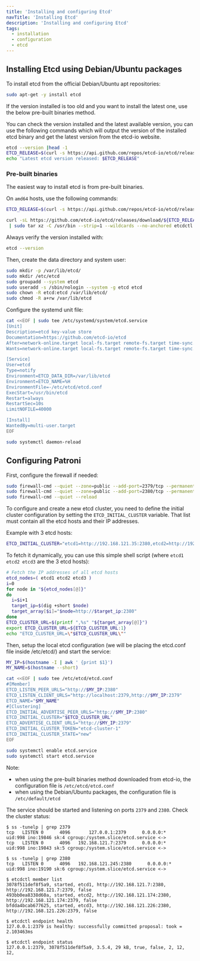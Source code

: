 ```yaml
---
title: 'Installing and configuring Etcd'
navTitle: 'Installing Etcd'
description: 'Installing and configuring Etcd'
tags:
  - installation
  - configuration
  - etcd
---
```


## Installing Etcd using Debian/Ubuntu packages

To install etcd from the official Debian/Ubuntu apt repositories:

```bash
sudo apt-get -y install etcd
```

If the version installed is too old and you want to install the latest one, use the below pre-built binaries method.

You can check the version installed and the latest available version, you can use the following commands which will output the version of the installed etcd binary and get the latest version from the etcd-io website.

```bash
etcd --version |head -1
ETCD_RELEASE=$(curl -s https://api.github.com/repos/etcd-io/etcd/releases/latest|grep tag_name | cut -d '"' -f 4)
echo "Latest etcd version released: $ETCD_RELEASE"
```


### Pre-built binaries

The easiest way to install etcd is from pre-built binaries.

On `amd64` hosts, use the following commands:

```bash
ETCD_RELEASE=$(curl -s https://api.github.com/repos/etcd-io/etcd/releases/latest|grep tag_name | cut -d '"' -f 4)

curl -sL https://github.com/etcd-io/etcd/releases/download/${ETCD_RELEASE}/etcd-${ETCD_RELEASE}-linux-amd64.tar.gz \
 | sudo tar xz -C /usr/bin --strip=1 --wildcards --no-anchored etcdctl etcd
```

Always verify the version installed with:

```bash
etcd --version
```


Then, create the data directory and system user:

```bash
sudo mkdir -p /var/lib/etcd/
sudo mkdir /etc/etcd
sudo groupadd --system etcd
sudo useradd -s /sbin/nologin --system -g etcd etcd
sudo chown -R etcd:etcd /var/lib/etcd/
sudo chmod -R a+rw /var/lib/etcd
```

Configure the systemd unit file:

```bash
cat <<EOF | sudo tee /etc/systemd/system/etcd.service
[Unit]
Description=etcd key-value store
Documentation=https://github.com/etcd-io/etcd
After=network-online.target local-fs.target remote-fs.target time-sync.target
Wants=network-online.target local-fs.target remote-fs.target time-sync.target

[Service]
User=etcd
Type=notify
Environment=ETCD_DATA_DIR=/var/lib/etcd
Environment=ETCD_NAME=%H
EnvironmentFile=-/etc/etcd/etcd.conf
ExecStart=/usr/bin/etcd
Restart=always
RestartSec=10s
LimitNOFILE=40000

[Install]
WantedBy=multi-user.target
EOF

sudo systemctl daemon-reload
```

## Configuring Patroni

First, configure the firewall if needed:

```bash
sudo firewall-cmd --quiet --zone=public --add-port=2379/tcp --permanent
sudo firewall-cmd --quiet --zone=public --add-port=2380/tcp --permanent
sudo firewall-cmd --quiet --reload
```

To configure and create a new etcd cluster, you need to define the initial cluster configuration by setting the `ETCD_INITIAL_CLUSTER` variable. That list must contain all the etcd hosts and their IP addresses.

Example with 3 etcd hosts:

```bash
ETCD_INITIAL_CLUSTER="etcd1=http://192.168.121.35:2380,etcd2=http://192.168.121.245:2380,etcd3=http://192.168.121.191:2380"
```

To fetch it dynamically, you can use this simple shell script (where `etcd1 etcd2 etcd3` are the 3 etcd hosts):

```bash
# Fetch the IP addresses of all etcd hosts
etcd_nodes=( etcd1 etcd2 etcd3 )
i=0
for node in "${etcd_nodes[@]}"
do
  i=$i+1
  target_ip=$(dig +short $node)
  target_array[$i]="$node=http://$target_ip:2380"
done
ETCD_CLUSTER_URL=$(printf ",%s" "${target_array[@]}")
export ETCD_CLUSTER_URL=${ETCD_CLUSTER_URL:1}
echo "ETCD_CLUSTER_URL=\"$ETCD_CLUSTER_URL\""
```

Then, setup the local etcd configuration (we will be placing the etcd.conf file inside /etc/etcd/) and start the service:

```bash
MY_IP=$(hostname -I | awk ' {print $1}')
MY_NAME=$(hostname --short)

cat <<EOF | sudo tee /etc/etcd/etcd.conf
#[Member]
ETCD_LISTEN_PEER_URLS="http://$MY_IP:2380"
ETCD_LISTEN_CLIENT_URLS="http://localhost:2379,http://$MY_IP:2379"
ETCD_NAME="$MY_NAME"
#[Clustering]
ETCD_INITIAL_ADVERTISE_PEER_URLS="http://$MY_IP:2380"
ETCD_INITIAL_CLUSTER="$ETCD_CLUSTER_URL"
ETCD_ADVERTISE_CLIENT_URLS="http://$MY_IP:2379"
ETCD_INITIAL_CLUSTER_TOKEN="etcd-cluster-1"
ETCD_INITIAL_CLUSTER_STATE="new"
EOF

sudo systemctl enable etcd.service
sudo systemctl start etcd.service
```

Note:
* when using the pre-built binaries method downloaded from etcd-io, the configuration file is `/etc/etcd/etcd.conf`
* when using the Debian/Ubuntu packages, the configuration file is `/etc/default/etcd`

The service should be started and listening on ports `2379` and `2380`. Check the cluster status:

```
$ ss -tunelp | grep 2379
tcp   LISTEN 0      4096       127.0.0.1:2379      0.0.0.0:*    uid:998 ino:19846 sk:4 cgroup:/system.slice/etcd.service <->
tcp   LISTEN 0      4096   192.168.121.7:2379      0.0.0.0:*    uid:998 ino:19843 sk:5 cgroup:/system.slice/etcd.service <->

$ ss -tunelp | grep 2380
tcp   LISTEN 0      4096   192.168.121.245:2380      0.0.0.0:*    uid:998 ino:19190 sk:6 cgroup:/system.slice/etcd.service <->

$ etcdctl member list
3078f511def8f5a9, started, etcd1, http://192.168.121.7:2380, http://192.168.121.7:2379, false
493bb0ea8338d60a, started, etcd2, http://192.168.121.174:2380, http://192.168.121.174:2379, false
bfdda4bcab677625, started, etcd3, http://192.168.121.226:2380, http://192.168.121.226:2379, false

$ etcdctl endpoint health
127.0.0.1:2379 is healthy: successfully committed proposal: took = 2.103463ms

$ etcdctl endpoint status
127.0.0.1:2379, 3078f511def8f5a9, 3.5.4, 29 kB, true, false, 2, 12, 12,
```
